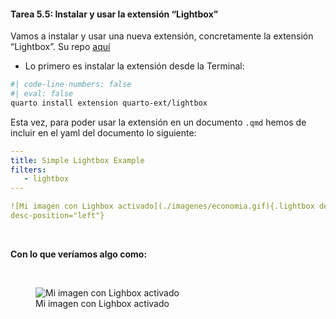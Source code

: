 ::: {.callout-important icon="false"}
#### Tarea 5.5: Instalar y usar la extensión "Lightbox"

Vamos a instalar y usar una nueva extensión, concretamente la extensión "Lightbox". Su repo [aquí](https://github.com/quarto-ext/lightbox)

- Lo primero es instalar la extensión desde la Terminal:


```bash
#| code-line-numbers: false
#| eval: false
quarto install extension quarto-ext/lightbox
```


Esta vez, para poder usar la extensión en un documento `.qmd` hemos de incluir en el yaml del documento lo siguiente:

```yaml
---
title: Simple Lightbox Example
filters:
   - lightbox
---

![Mi imagen con Lighbox activado](./imagenes/economia.gif){.lightbox description="El logo-nano de la facultad de Economía de la Universtat de València"
desc-position="left"}
```

<br>

**Con lo que veríamos algo como:**

<br>


![Mi imagen con Lighbox activado](./imagenes/economia.gif){.lightbox description="El logo-nano de la facultad de Economía de la Universtat de València"
desc-position="left"}

:::



